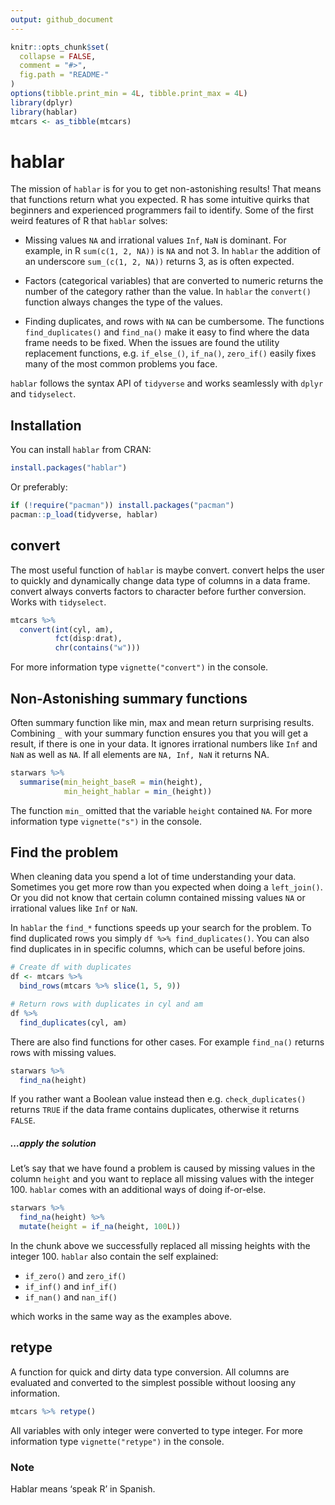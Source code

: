 ```yaml
---
output: github_document
---
```


<!-- README.md is generated from README.Rmd. Please edit that file -->

```r
knitr::opts_chunk$set(
  collapse = FALSE,
  comment = "#>",
  fig.path = "README-"
)
options(tibble.print_min = 4L, tibble.print_max = 4L)
library(dplyr)
library(hablar)
mtcars <- as_tibble(mtcars)
```

# hablar

The mission of `hablar` is for you to get non-astonishing results! That means that functions return what you expected. R has some intuitive quirks that beginners and experienced programmers fail to identify. Some of the first weird features of R that `hablar` solves:

* Missing values `NA` and irrational values `Inf`, `NaN` is dominant. For example, in R `sum(c(1, 2, NA))` is `NA` and not 3. In `hablar` the addition of an underscore `sum_(c(1, 2, NA))` returns 3, as is often expected.

* Factors (categorical variables) that are converted to numeric returns the number of the category rather than the value. In `hablar` the `convert()` function always changes the type of the values.

* Finding duplicates, and rows with `NA` can be cumbersome. The functions `find_duplicates()` and `find_na()` make it easy to find where the data frame needs to be fixed. When the issues are found the utility replacement functions, e.g. `if_else_()`, `if_na()`, `zero_if()` easily fixes many of the most common problems you face.

`hablar` follows the syntax API of `tidyverse` and works seamlessly with `dplyr` and `tidyselect`. 

## Installation

You can install `hablar` from CRAN:

```r
install.packages("hablar")
```

Or preferably:

```r
if (!require("pacman")) install.packages("pacman")
pacman::p_load(tidyverse, hablar)
```


## convert

The most useful function of `hablar` is maybe convert. convert helps the user to quickly and dynamically change data type of columns in a data frame. convert always converts factors to character before further conversion. Works with `tidyselect`.


```r
mtcars %>% 
  convert(int(cyl, am),
          fct(disp:drat),
          chr(contains("w")))
```

For more information type `vignette("convert")` in the console.

## Non-Astonishing summary functions

Often summary function like min, max and mean return surprising results. Combining `_` with your summary function ensures you that you will get a result, if there is one in your data. It ignores irrational numbers like `Inf` and `NaN` as well as `NA`. If all elements are `NA, Inf, NaN` it returns NA.

```r
starwars %>% 
  summarise(min_height_baseR = min(height),
            min_height_hablar = min_(height))
```

The function `min_` omitted that the variable `height` contained `NA`. For more information type `vignette("s")` in the console.

## Find the problem

When cleaning data you spend a lot of time understanding your data. Sometimes you get more row than you expected when doing a `left_join()`. Or you did not know that certain column contained missing values `NA` or irrational values like `Inf` or `NaN`.

In `hablar` the `find_*` functions speeds up your search for the problem. To find duplicated rows you simply `df %>% find_duplicates()`. You can also find duplicates in in specific columns, which can be useful before joins.

```r
# Create df with duplicates
df <- mtcars %>% 
  bind_rows(mtcars %>% slice(1, 5, 9))

# Return rows with duplicates in cyl and am
df %>% 
  find_duplicates(cyl, am)
```

There are also find functions for other cases. For example `find_na()` returns rows with missing values.

```r
starwars %>% 
  find_na(height)
```

If you rather want a Boolean value instead then e.g. `check_duplicates()` returns `TRUE` if the data frame contains duplicates, otherwise it returns `FALSE`.

##### **...apply the solution**

Let's say that we have found a problem is caused by missing values in the column `height` and you want to replace all missing values with the integer 100. `hablar` comes with an additional ways of doing if-or-else. 

```r
starwars %>% 
  find_na(height) %>% 
  mutate(height = if_na(height, 100L))
```

In the chunk above we successfully replaced all missing heights with the integer 100. `hablar` also contain the self explained:

* `if_zero()` and `zero_if()`
* `if_inf()` and `inf_if()`
* `if_nan()` and `nan_if()`

which works in the same way as the examples above.

## retype

A function for quick and dirty data type conversion. All columns are evaluated and converted to the simplest possible without loosing any information.

```r
mtcars %>% retype()
```

All variables with only integer were converted to type integer. For more information type `vignette("retype")` in the console.


### Note
Hablar means 'speak R' in Spanish. 